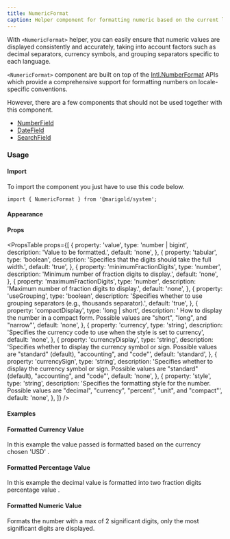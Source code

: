 ```yaml
---
title: NumericFormat
caption: Helper component for formatting numeric based on the current language and locale-specific conventions.
---
```


With `<NumericFormat>` helper, you can easily ensure that numeric values are displayed consistently and accurately, taking into account factors such as decimal separators, currency symbols, and grouping separators specific to each language.

`<NumericFormat>` component are built on top of the [Intl.NumberFormat](https://developer.mozilla.org/en-US/docs/Web/JavaScript/Reference/Global_Objects/Intl/NumberFormat) APIs which provide a comprehensive support for formatting numbers on locale-specific conventions.

However, there are a few components that should not be used together with this component.

- [NumberField](/components/form/number-field)
- [DateField](/components/form/datefield)
- [SearchField](/components/form/search-field)

### Usage

#### Import

To import the component you just have to use this code below.

```tsx
import { NumericFormat } from '@marigold/system';
```

#### Appearance

<AppearanceTable component={title} />

#### Props

<PropsTable
  props={[
    {
      property: 'value',
      type: 'number | bigint',
      description: 'Value to be formatted.',
      default: 'none',
    },
    {
      property: 'tabular',
      type: 'boolean',
      description: 'Specifies that the digits should take the full width.',
      default: 'true',
    },
    {
      property: 'minimumFractionDigits',
      type: 'number',
      description: 'Minimum number of fraction digits to display.',
      default: 'none',
    },
    {
      property: 'maximumFractionDigits',
      type: 'number',
      description: 'Maximum number of fraction digits to display.',
      default: 'none',
    },
    {
      property: 'useGrouping',
      type: 'boolean',
      description:
        'Specifies whether to use grouping separators (e.g., thousands separator).',
      default: 'true',
    },
    {
      property: 'compactDisplay',
      type: 'long | short',
      description:
        ' How to display the number in a compact form. Possible values are "short", "long", and "narrow"',
      default: 'none',
    },
    {
      property: 'currency',
      type: 'string',
      description:
        'Specifies the currency code to use when the style is set to currency',
      default: 'none',
    },
    {
      property: 'currencyDisplay',
      type: 'string',
      description:
        'Specifies whether to display the currency symbol or sign. Possible values are "standard" (default), "accounting", and "code"',
      default: 'standard',
    },
    {
      property: 'currencySign',
      type: 'string',
      description:
        'Specifies whether to display the currency symbol or sign. Possible values are "standard" (default), "accounting", and "code"',
      default: 'none',
    },
    {
      property: 'style',
      type: 'string',
      description:
        'Specifies the formatting style for the number. Possible values are "decimal", "currency", "percent", "unit", and "compact"',
      default: 'none',
    },
  ]}
/>

#### Examples

#### Formatted Currency Value

In this example the value passed is formatted based on the currency chosen 'USD' .

<ComponentDemo file="./currency-format.demo.tsx" />

#### Formatted Percentage Value

In this example the decimal value is formatted into two fraction digits percentage value .

<ComponentDemo file="./percent-format.demo.tsx" />

#### Formatted Numeric Value

Formats the number with a max of 2 significant digits, only the most significant digits are displayed.

<ComponentDemo file="./numeric-format.demo.tsx" />
